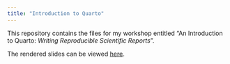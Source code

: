 ```yaml
---
title: "Introduction to Quarto"
---
```


This repository contains the files for my workshop entitled "An Introduction to Quarto: *Writing Reproducible Scientific Reports*".

The rendered slides can be viewed [here](https://lclair.ca/intro_to_quarto/intro_to_quarto.html#/section).
